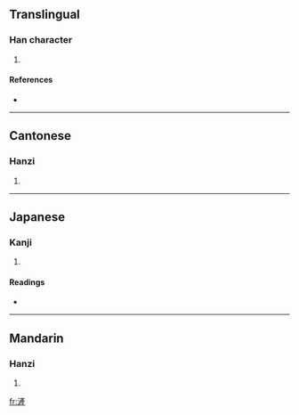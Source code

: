 {{also|浐}}
==Translingual==

===Han character===
{{Han char|rn=85|rad=水|as=11|sn=14|four=3011<sub>5</sub>|canj=水卜竹一 (EYHM), 水卜大一 (EYKM)}}

# {{defn|Han|sort=水11}}

====References====
* {{Han ref|kx=0644.140|dkj=18095|dj=1051.230|hdz=31729.030|uh=6EFB|ud=28411|bh=E273|bd=57971}}

----

==Cantonese==

===Hanzi===
{{yue-hanzi|jyut=|y=chaan2|sim=浐}}

# {{defn|Cantonese}}

----

==Japanese==

===Kanji===
{{ja-kanji|grade=|rs=水11}}

# {{defn|Japanese}}

====Readings====
* {{ja-readings|on=[[さん]] (san), [[せん]] (sen)|kun=}}

----

==Mandarin==

===Hanzi===
{{cmn-hanzi|sim=浐|pin=[[chǎn]] ([[chan3]]), [[róng]] ([[rong2]])|wg=ch'an<sup>3</sup>, jung<sup>2</sup>}}

# {{defn|Mandarin}}

[[fr:滻]]